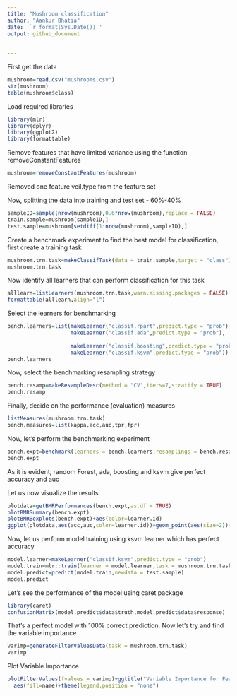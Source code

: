 ```yaml
---
title: "Mushroom classification"
author: "Aankur Bhatia"
date: '`r format(Sys.Date())`'
output: github_document
  
  
---
```


First get the data 

```r
mushroom=read.csv("mushrooms.csv")
str(mushroom)
table(mushroom$class)
```

Load required libraries

```r
library(mlr)
library(dplyr)
library(ggplot2)
library(formattable)
```

Remove features that have limited variance using the function removeConstantFeatures

```r
mushroom=removeConstantFeatures(mushroom)
```

Removed one feature veil.type from the feature set

Now, splitting the data into training and test set - 60%-40%

```r
sampleID=sample(nrow(mushroom),0.6*nrow(mushroom),replace = FALSE)
train.sample=mushroom[sampleID,]
test.sample=mushroom[setdiff(1:nrow(mushroom),sampleID),]
```

Create a benchmark experiment to find the best model for classification, first create a training task

```r
mushroom.trn.task=makeClassifTask(data = train.sample,target = "class")
mushroom.trn.task
```

Now identify all learners that can perform classification for this task

```r
alllearn=listLearners(mushroom.trn.task,warn.missing.packages = FALSE)[c("class","package")]
formattable(alllearn,align="l")
```

Select the learners for benchmarking

```r
bench.learners=list(makeLearner("classif.rpart",predict.type = "prob"),makeLearner("classif.randomForest",predict.type = "prob"),makeLearner("classif.gbm",predict.type = "prob"),
                    makeLearner("classif.ada",predict.type = "prob"),
                  
                    makeLearner("classif.boosting",predict.type = "prob"),
                    makeLearner("classif.ksvm",predict.type = "prob"))
bench.learners
```

Now, select the benchmarking resampling strategy

```r
bench.resamp=makeResampleDesc(method = "CV",iters=7,stratify = TRUE)
bench.resamp
```

Finally, decide on the performance (evaluation) measures

```r
listMeasures(mushroom.trn.task)
bench.measures=list(kappa,acc,auc,tpr,fpr)
```

Now, let's perform the benchmarking experiment

```r
bench.expt=benchmark(learners = bench.learners,resamplings = bench.resamp,tasks = mushroom.trn.task,measures = bench.measures)
bench.expt
```

As it is evident, random Forest, ada, boosting and ksvm give perfect accuracy and auc

Let us now visualize the results

```r
plotdata=getBMRPerformances(bench.expt,as.df = TRUE)
plotBMRSummary(bench.expt)
plotBMRBoxplots(bench.expt)+aes(color=learner.id)
ggplot(plotdata,aes(acc,auc,color=learner.id))+geom_point(aes(size=2))+facet_wrap(~learner.id)+theme(legend.position = "none")
```

Now, let us perform model training using ksvm learner which has perfect accuracy

```r
model.learner=makeLearner("classif.ksvm",predict.type = "prob")
model.train=mlr::train(learner = model.learner,task = mushroom.trn.task)
model.predict=predict(model.train,newdata = test.sample)
model.predict
```

Let's see the performance of the model using caret package

```r
library(caret)
confusionMatrix(model.predict$data$truth,model.predict$data$response)
```

That's a perfect model with 100% correct prediction. Now let's try and find the variable importance

```r
varimp=generateFilterValuesData(task = mushroom.trn.task)
varimp
```

Plot Variable Importance

```r
plotFilterValues(fvalues = varimp)+ggtitle("Variable Importance for Feature Selection:Mushroom Classification")+
  aes(fill=name)+theme(legend.position = "none")
```



